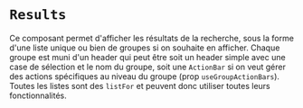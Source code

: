 
<Meta title="Listes/Composants de recherche/Results" />

# `Results`

Ce composant permet d'afficher les résultats de la recherche, sous la forme d'une liste unique ou bien de groupes si on souhaite en afficher. Chaque groupe est muni d'un header qui peut être soit un header simple avec une case de sélection et le nom du groupe, soit une `ActionBar` si on veut gérer des actions spécifiques au niveau du groupe (prop `useGroupActionBars`). Toutes les listes sont des `listFor` et peuvent donc utiliser toutes leurs fonctionnalités.
